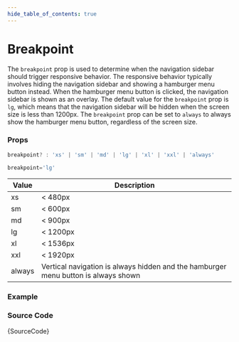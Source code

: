 ```yaml
---
hide_table_of_contents: true
---
```



# Breakpoint

The `breakpoint` prop is used to determine when the navigation sidebar should trigger responsive behavior. The responsive behavior typically involves hiding the navigation sidebar and showing a hamburger menu button instead. When the hamburger menu button is clicked, the navigation sidebar is shown as an overlay. The default value for the `breakpoint` prop is `lg`, which means that the navigation sidebar will be hidden when the screen size is less than 1200px. The `breakpoint` prop can be set to `always` to always show the hamburger menu button, regardless of the screen size.

### Props

```ts noCopy
breakpoint? : 'xs' | 'sm' | 'md' | 'lg' | 'xl' | 'xxl' | 'always'
```

```ts noCopy title='Default Value'
breakpoint='lg'
```

| Value  | Description                                                                        |
| ------ | ---------------------------------------------------------------------------------- |
| xs     | < 480px                                                                            |
| sm     | < 600px                                                                            |
| md     | < 900px                                                                            |
| lg     | < 1200px                                                                           |
| xl     | < 1536px                                                                           |
| xxl    | < 1920px                                                                           |
| always | Vertical navigation is always hidden and the hamburger menu button is always shown |

### Example

<IframeWindow url='https://demos.themeselection.com/materio-mui-nextjs-admin-template/demo-1/en/menu-examples/vertical-menu/vertical-nav/breakpoint' />

### Source Code

<TsToJsCodeSnippet>{SourceCode}</TsToJsCodeSnippet>
